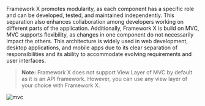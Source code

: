 
Framework X promotes modularity, as each component has a specific role and can be developed, tested, and maintained independently. This separation also enhances collaboration among developers working on different parts of the application. Additionally, Framework X is build on MVC, MVC supports flexibility, as changes in one component do not necessarily impact the others. This architecture is widely used in web development, desktop applications, and mobile apps due to its clear separation of responsibilities and its ability to accommodate evolving requirements and user interfaces.

> **Note:** Framework X does not support View Layer of MVC by default as it is an API framework. However, you can use any view layer of your choice with Framework X.

![mvc](../../public/mvc_express.png)

<Support />

